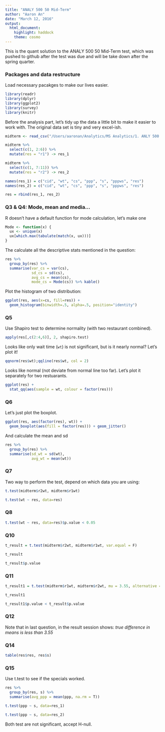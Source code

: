 ```yaml
---
title: "ANALY 500 50 Mid-Term"
author: "Aaron An"
date: "March 12, 2016"
output: 
  html_document: 
    highlight: haddock
    theme: cosmo
---
```


This is the quant solution to the ANALY 500 50 Mid-Term test, which was pushed to github after the test was due and will be take down after the spring quarter.

### Packages and data restructure

Load necessary pacakges to make our lives easier. 

```r
library(readr)
library(dplyr)
library(ggplot2)
library(survey)
library(knitr)
```

Before the analysis part, let's tidy up the data a little bit to make it easier to work with. The original data set is tiny and very excel-ish. 

```r
midterm <- read_csv("/Users/aaronan/Analytics/MS Analytics/1. ANLY 500 50/data/midterm.csv")

midterm %>% 
  select(c(1, 2:6)) %>% 
  mutate(res = "r1") -> res_1

midterm %>% 
  select(c(1, 7:11)) %>% 
  mutate(res = "r2") -> res_2

names(res_1) = c("cid", "wt", "cs", "ppp", "s", "pppws", "res")
names(res_2) = c("cid", "wt", "cs", "ppp", "s", "pppws", "res")

res = rbind(res_1, res_2)
```

### Q3 & Q4: Mode, mean and media...

R doesn't have a default function for mode calculation,  let's make one

```r

Mode <- function(x) {
  ux <- unique(x)
  ux[which.max(tabulate(match(x, ux)))]
}

```

The calculate all the descriptive stats mentioned in the question:

```r

res %>% 
  group_by(res) %>% 
  summarise(var_cs = var(cs),
            sd_cs = sd(cs),
            avg_cs = mean(cs),
            mode_cs = Mode(cs)) %>% kable()

```

Plot the histogram of two distribution:

```r

ggplot(res, aes(x=cs, fill=res)) +
  geom_histogram(binwidth=.5, alpha=.5, position="identity")

```

### Q5

Use Shapiro test to determine normality (with two restaurant combined). 

```r

apply(res[,c(2:4,6)], 2, shapiro.test)

```

Looks like only wait time (`wt`) is not significant, but is it nearly normal? Let's plot it! 

```r

qqnorm(res$wt);qqline(res$wt, col = 2)

```

Looks like normal (not deviate from normal line too far). Let's plot it separately for two restuarants. 

```r

ggplot(res) + 
  stat_qq(aes(sample = wt, colour = factor(res)))

```

### Q6

Let's just plot the boxplot. 

```r

ggplot(res, aes(factor(res), wt)) +
  geom_boxplot(aes(fill = factor(res))) + geom_jitter()

```

And calculate the mean and sd

```r

res %>% 
  group_by(res) %>% 
  summarise(sd_wt = sd(wt),
            avg_wt = mean(wt))

```

### Q7

Two way to perform the test, depend on which data you are using:

```r
t.test(midterm$r2wt, midterm$r1wt)
```

```r
t.test(wt ~ res, data=res) 
```

### Q8

```r
t.test(wt ~ res, data=res)$p.value < 0.05
```

### Q10

```r

t_result = t.test(midterm$r2wt, midterm$r1wt, var.equal = F)

t_result

t_result$p.value

```

### Q11

```r

t_result1 = t.test(midterm$r1wt, midterm$r2wt, mu = 3.55, alternative = "less")

t_result1

t_result1$p.value < t_result$p.value

```

### Q12 

Note that in last question, in the result session shows: *true difference in means is less than 3.55*

### Q14 

```r

table(res$res, res$s)

```


### Q15 

Use t.test to see if the specials worked.

```r

res %>% 
  group_by(res, s) %>% 
  summarise(avg_ppp = mean(ppp, na.rm = T))

```

```r

t.test(ppp ~ s, data=res_1)

t.test(ppp ~ s, data=res_2) 

```

Both test are not significant, accept H-null. 



